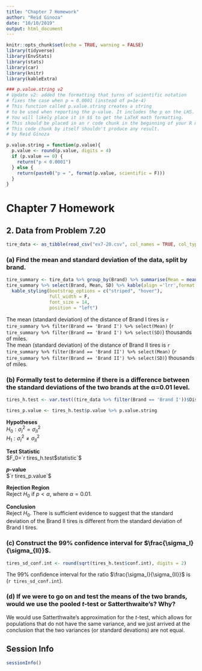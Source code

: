 ```yaml
---
title: "Chapter 7 Homework"
author: "Reid Ginoza"
date: "10/10/2019"
output: html_document
---
```

  
```r
knitr::opts_chunk$set(echo = TRUE, warning = FALSE)
library(tidyverse)
library(EnvStats)
library(stats)
library(car)
library(knitr)
library(kableExtra)
```

```r
### p.value.string v2
# Update v2: added the formatting that turns of scientific notation
# fixes the case when p = 0.0001 (instead of p=1e-4)
# This function called p.value.string creates a string
# to be used when reporting the p-value. It includes the p on the LHS.
# You will likely place it in $$ to get the LaTeX math formatting.
# This should be placed in an r code chunk in the beginning of your R markdown
# This code chunk by itself shouldn't produce any result.
# by Reid Ginoza

p.value.string = function(p.value){
  p.value <- round(p.value, digits = 4)
  if (p.value == 0) {
    return("p < 0.0001")
  } else {
    return(paste0("p = ", format(p.value, scientific = F)))
  }
}
```

# Chapter 7 Homework

## 2. Data from Problem 7.20
```r
tire_data <- as_tibble(read_csv("ex7-20.csv", col_names = TRUE, col_types = 'dd')) %>% gather('Brand', 'Distance')
```

### (a)  Find the mean and standard deviation of the data, split by brand.
```r
tire_summary <- tire_data %>% group_by(Brand) %>% summarise(Mean = mean(Distance), SD = round(sd(Distance), digits = 3))
tire_summary %>% select(Brand, Mean, SD) %>% kable(align ='lrr',format.args = list(trim = TRUE)) %>%
  kable_styling(bootstrap_options = c("striped", "hover"),
                full_width = F,
                font_size = 14,
                position = "left")
```

The mean (standard deviation) of the distance of Brand I tires is `r tire_summary %>% filter(Brand == 'Brand I') %>% select(Mean)` (`r tire_summary %>% filter(Brand == 'Brand I') %>% select(SD)`) thousands of miles.<br>
The mean (standard deviation) of the distance of Brand II tires is `r tire_summary %>% filter(Brand == 'Brand II') %>% select(Mean)` (`r tire_summary %>% filter(Brand == 'Brand II') %>% select(SD)`) thousands of miles.

### (b)  Formally  test  to  determine  if  there  is  a  difference  between  the  standard  deviations  of  the  two brands at the α=0.01 level.

```r
tires_h.test <- var.test((tire_data %>% filter(Brand == 'Brand I'))$Distance, (tire_data %>% filter(Brand == 'Brand II'))$Distance, alternative = "two.sided", conf.level = 0.99, ratio = 1)

tires_p.value <- tires_h.test$p.value %>% p.value.string
```

**Hypotheses**<br>
$H_0: \sigma_I^2 = \sigma_{II}^2$<br>
$H_1: \sigma_I^2 \ne \sigma_{II}^2$

**Test Statistic**<br>
$F_0=`r tires_h.test$statistic`$

**$p$-value**<br>
$`r tires_p.value`$

**Rejection Region**<br>
Reject $H_0$ if $p<\alpha$, where $\alpha = 0.01$.

**Conclusion**<br>
Reject $H_0$. There is sufficient evidence to suggest that the standard deviation of the Brand II tires is different from the standard deviation of Brand I tires.

### (c)  Construct the 99% confidence interval for $\frac{\sigma_I}{\sigma_{II}}$.
```r
tires_sd_conf.int <- round(sqrt(tires_h.test$conf.int), digits = 2)
```

The 99% confidence interval for the ratio $\frac{\sigma_I}{\sigma_{II}}$ is (`r tires_sd_conf.int`).

### (d)  If  we  were  to  go  on  and  test  the  means  of  the  two  brands,  would  we  use  the  pooled $t$-test  or Satterthwaite’s?  Why?
We would use Satterthwaite's approximation for the $t$-test, which allows for populations that do not have the same variance, and we just arrived at the conclusion that the two variances (or standard devations) are not equal.

## Session Info
```r
sessionInfo()
```